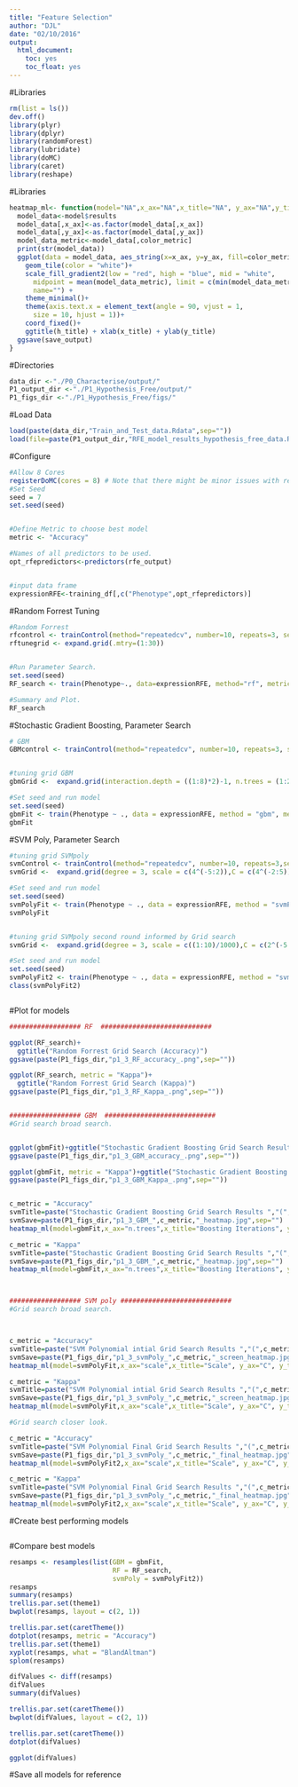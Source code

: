 ```yaml
---
title: "Feature Selection"
author: "DJL"
date: "02/10/2016"
output:
  html_document:
    toc: yes
    toc_float: yes
---
```


#Libraries
```r
rm(list = ls())
dev.off()
library(plyr)
library(dplyr)
library(randomForest)
library(lubridate)
library(doMC)
library(caret)
library(reshape)


```

#Libraries
```r
heatmap_ml<- function(model="NA",x_ax="NA",x_title="NA", y_ax="NA",y_title="NA",color_metric="NA",h_title="NA",save_output="NA") {
  model_data<-model$results
  model_data[,x_ax]<-as.factor(model_data[,x_ax])
  model_data[,y_ax]<-as.factor(model_data[,y_ax])
  model_data_metric<-model_data[,color_metric]
  print(str(model_data))
  ggplot(data = model_data, aes_string(x=x_ax, y=y_ax, fill=color_metric))+
    geom_tile(color = "white")+
    scale_fill_gradient2(low = "red", high = "blue", mid = "white", 
      midpoint = mean(model_data_metric), limit = c(min(model_data_metric),max(model_data_metric)), space = "Lab", 
      name="") +
    theme_minimal()+ 
    theme(axis.text.x = element_text(angle = 90, vjust = 1, 
      size = 10, hjust = 1))+
    coord_fixed()+
    ggtitle(h_title) + xlab(x_title) + ylab(y_title)
  ggsave(save_output)
}


```


#Directories
```r
data_dir <-"./P0_Characterise/output/"
P1_output_dir <-"./P1_Hypothesis_Free/output/"
P1_figs_dir <-"./P1_Hypothesis_Free/figs/"

```

#Load Data
```r

load(paste(data_dir,"Train_and_Test_data.Rdata",sep=""))
load(file=paste(P1_output_dir,"RFE_model_results_hypothesis_free_data.Rdata",sep=""))


```

#Configure
```r

#Allow 8 Cores
registerDoMC(cores = 8) # Note that there might be minor issues with reproducibility due to the cores that are used. 
#Set Seed
seed = 7
set.seed(seed)


#Define Metric to choose best model
metric <- "Accuracy"

#Names of all predictors to be used. 
opt_rfepredictors<-predictors(rfe_output)


#input data frame
expressionRFE<-training_df[,c("Phenotype",opt_rfepredictors)]

```

#Random Forrest Tuning
```r

#Random Forrest
rfcontrol <- trainControl(method="repeatedcv", number=10, repeats=3, search="grid", sampling="down", savePredictions="all")
rftunegrid <- expand.grid(.mtry=(1:30))


#Run Parameter Search.
set.seed(seed)
RF_search <- train(Phenotype~., data=expressionRFE, method="rf", metric=metric, tuneGrid=rftunegrid, trControl=rfcontrol) 

#Summary and Plot. 
RF_search

```

#Stochastic Gradient Boosting, Parameter Search
```r

# GBM
GBMcontrol <- trainControl(method="repeatedcv", number=10, repeats=3, sampling="down", savePredictions="all")


#tuning grid GBM
gbmGrid <-  expand.grid(interaction.depth = ((1:8)*2)-1, n.trees = (1:20)*100, shrinkage = 0.1, n.minobsinnode = 20)

#Set seed and run model
set.seed(seed)
gbmFit <- train(Phenotype ~ ., data = expressionRFE, method = "gbm", metric = metric, trControl = GBMcontrol, verbose = FALSE,tuneGrid = gbmGrid)
gbmFit


```


#SVM Poly, Parameter Search
```r


#tuning grid SVMpoly
svmControl <- trainControl(method="repeatedcv", number=10, repeats=3,search="random", sampling="down", savePredictions="all")
svmGrid <-  expand.grid(degree = 3, scale = c(4^(-5:2)),C = c(4^(-2:5)))

#Set seed and run model
set.seed(seed)
svmPolyFit <- train(Phenotype ~ ., data = expressionRFE, method = "svmPoly", metric = metric, trControl = svmControl, verbose = FALSE, preProc = c("center", "scale"), tuneGrid = svmGrid )
svmPolyFit


#tuning grid SVMpoly second round informed by Grid search
svmGrid <-  expand.grid(degree = 3, scale = c((1:10)/1000),C = c(2^(-5:1),3,4))

#Set seed and run model
set.seed(seed)
svmPolyFit2 <- train(Phenotype ~ ., data = expressionRFE, method = "svmPoly", metric = metric, trControl = svmControl, verbose = FALSE, preProc = c("center", "scale"), tuneGrid = svmGrid )
class(svmPolyFit2)



```

#Plot for models
```r

################## RF  ############################  

ggplot(RF_search)+
  ggtitle("Random Forrest Grid Search (Accuracy)")
ggsave(paste(P1_figs_dir,"p1_3_RF_accuracy_.png",sep=""))

ggplot(RF_search, metric = "Kappa")+
  ggtitle("Random Forrest Grid Search (Kappa)")
ggsave(paste(P1_figs_dir,"p1_3_RF_Kappa_.png",sep=""))


################## GBM  ############################ 
#Grid search broad search. 


ggplot(gbmFit)+ggtitle("Stochastic Gradient Boosting Grid Search Results (Accuracy)")
ggsave(paste(P1_figs_dir,"p1_3_GBM_accuracy_.png",sep=""))

ggplot(gbmFit, metric = "Kappa")+ggtitle("Stochastic Gradient Boosting Grid Search Results (Kappa)")
ggsave(paste(P1_figs_dir,"p1_3_GBM_Kappa_.png",sep=""))


c_metric = "Accuracy"
svmTitle=paste("Stochastic Gradient Boosting Grid Search Results ","(",c_metric,")",sep="")
svmSave=paste(P1_figs_dir,"p1_3_GBM_",c_metric,"_heatmap.jpg",sep="")
heatmap_ml(model=gbmFit,x_ax="n.trees",x_title="Boosting Iterations", y_ax="interaction.depth", y_title="Max Tree Depth",color_metric=c_metric,h_title=svmTitle,save_output=svmSave )

c_metric = "Kappa"
svmTitle=paste("Stochastic Gradient Boosting Grid Search Results ","(",c_metric,")",sep="")
svmSave=paste(P1_figs_dir,"p1_3_GBM_",c_metric,"_heatmap.jpg",sep="")
heatmap_ml(model=gbmFit,x_ax="n.trees",x_title="Boosting Iterations", y_ax="interaction.depth", y_title="Max Tree Depth",color_metric=c_metric,h_title=svmTitle,save_output=svmSave )



################## SVM poly ############################ 
#Grid search broad search. 



c_metric = "Accuracy"
svmTitle=paste("SVM Polynomial intial Grid Search Results ","(",c_metric,")",sep="")
svmSave=paste(P1_figs_dir,"p1_3_svmPoly_",c_metric,"_screen_heatmap.jpg",sep="")
heatmap_ml(model=svmPolyFit,x_ax="scale",x_title="Scale", y_ax="C", y_title="Cost",color_metric=c_metric,h_title=svmTitle,save_output=svmSave )

c_metric = "Kappa"
svmTitle=paste("SVM Polynomial intial Grid Search Results ","(",c_metric,")",sep="")
svmSave=paste(P1_figs_dir,"p1_3_svmPoly_",c_metric,"_screen_heatmap.jpg",sep="")
heatmap_ml(model=svmPolyFit,x_ax="scale",x_title="Scale", y_ax="C", y_title="Cost",color_metric=c_metric,h_title=svmTitle,save_output=svmSave )

#Grid search closer look. 

c_metric = "Accuracy"
svmTitle=paste("SVM Polynomial Final Grid Search Results ","(",c_metric,")",sep="")
svmSave=paste(P1_figs_dir,"p1_3_svmPoly_",c_metric,"_final_heatmap.jpg",sep="")
heatmap_ml(model=svmPolyFit2,x_ax="scale",x_title="Scale", y_ax="C", y_title="Cost",color_metric=c_metric,h_title=svmTitle,save_output=svmSave )

c_metric = "Kappa"
svmTitle=paste("SVM Polynomial Final Grid Search Results ","(",c_metric,")",sep="")
svmSave=paste(P1_figs_dir,"p1_3_svmPoly_",c_metric,"_final_heatmap.jpg",sep="")
heatmap_ml(model=svmPolyFit2,x_ax="scale",x_title="Scale", y_ax="C", y_title="Cost",color_metric=c_metric,h_title=svmTitle,save_output=svmSave )

```

#Create best performing models
```r


```

#Compare best models
```r
resamps <- resamples(list(GBM = gbmFit,
                          RF = RF_search,
                          svmPoly = svmPolyFit2))
resamps
summary(resamps)
trellis.par.set(theme1)
bwplot(resamps, layout = c(2, 1))

trellis.par.set(caretTheme())
dotplot(resamps, metric = "Accuracy")
trellis.par.set(theme1)
xyplot(resamps, what = "BlandAltman")
splom(resamps)

difValues <- diff(resamps)
difValues
summary(difValues)

trellis.par.set(caretTheme())
bwplot(difValues, layout = c(2, 1))

trellis.par.set(caretTheme())
dotplot(difValues)

ggplot(difValues)

```

#Save all models for reference
```r

```

